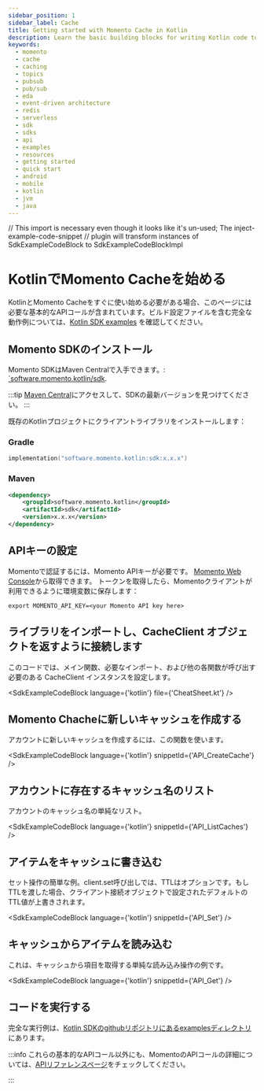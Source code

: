 ```yaml
---
sidebar_position: 1
sidebar_label: Cache
title: Getting started with Momento Cache in Kotlin
description: Learn the basic building blocks for writing Kotlin code to interact with Momento Cache in your native Android applications, or your JVM server-side applications.
keywords:
  - momento
  - cache
  - caching
  - topics
  - pubsub
  - pub/sub
  - eda
  - event-driven architecture
  - redis
  - serverless
  - sdk
  - sdks
  - api
  - examples
  - resources
  - getting started
  - quick start
  - android
  - mobile
  - kotlin
  - jvm
  - java
---
```


// This import is necessary even though it looks like it's un-used; The inject-example-code-snippet
// plugin will transform instances of SdkExampleCodeBlock to SdkExampleCodeBlockImpl

# KotlinでMomento Cacheを始める

KotlinとMomento Cacheをすぐに使い始める必要がある場合、このページには必要な基本的なAPIコールが含まれています。ビルド設定ファイルを含む完全な動作例については、[Kotlin SDK examples](https://github.com/momentohq/client-sdk-kotlin/tree/main/examples) を確認してください。

## Momento SDKのインストール

Momento SDKはMaven Centralで入手できます。: [`software.momento.kotlin/sdk](
https://central.sonatype.com/artifact/software.momento.kotlin/sdk).

:::tip
[Maven Central](https://central.sonatype.com/artifact/software.momento.kotlin/sdk)にアクセスして、SDKの最新バージョンを見つけてください。
:::

既存のKotlinプロジェクトにクライアントライブラリをインストールします：

### Gradle

```kotlin
implementation("software.momento.kotlin:sdk:x.x.x")
```

### Maven

```xml
<dependency>
    <groupId>software.momento.kotlin</groupId>
    <artifactId>sdk</artifactId>
    <version>x.x.x</version>
</dependency>
```

## APIキーの設定

Momentoで認証するには、Momento APIキーが必要です。 [Momento Web Console](https://console.gomomento.com/caches)から取得できます。
トークンを取得したら、Momentoクライアントが利用できるように環境変数に保存します：

```
export MOMENTO_API_KEY=<your Momento API key here>
```

## ライブラリをインポートし、CacheClient オブジェクトを返すように接続します
このコードでは、メイン関数、必要なインポート、および他の各関数が呼び出す必要のある CacheClient インスタンスを設定します。

<SdkExampleCodeBlock language={'kotlin'} file={'CheatSheet.kt'} />

## Momento Chacheに新しいキャッシュを作成する
アカウントに新しいキャッシュを作成するには、この関数を使います。

<SdkExampleCodeBlock language={'kotlin'} snippetId={'API_CreateCache'} />


## アカウントに存在するキャッシュ名のリスト
アカウントのキャッシュ名の単純なリスト。

<SdkExampleCodeBlock language={'kotlin'} snippetId={'API_ListCaches'} />

## アイテムをキャッシュに書き込む
セット操作の簡単な例。client.set呼び出しでは、TTLはオプションです。もしTTLを渡した場合、クライアント接続オブジェクトで設定されたデフォルトのTTL値が上書きされます。

<SdkExampleCodeBlock language={'kotlin'} snippetId={'API_Set'} />

## キャッシュからアイテムを読み込む
これは、キャッシュから項目を取得する単純な読み込み操作の例です。

<SdkExampleCodeBlock language={'kotlin'} snippetId={'API_Get'} />

## コードを実行する

完全な実行例は、[Kotlin SDKのgithubリポジトリにあるexamplesディレクトリ](https://github.com/momentohq/client-sdk-kotlin/tree/main/examples)にあります。

:::info
これらの基本的なAPIコール以外にも、MomentoのAPIコールの詳細については、[APIリファレンスページ](/cache/develop/api-reference/index.mdx)をチェックしてください。

:::
